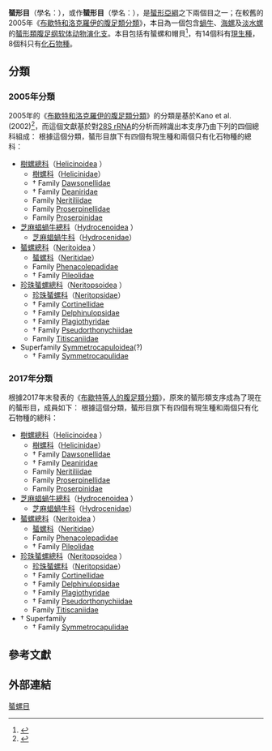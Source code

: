 {{Automatic taxobox
 | image = Nerita plicata 2.jpg
 | image_caption = 位於[[斐濟|斐濟]][[瓦托阿島|瓦托阿島]][[潮間帶|潮間帶]]岩石表面的[[白肋蜑螺|白肋蜑螺]]（''[[Nerita_plicata|Nerita plicata]]''，[[蜑螺科|蜑螺科]]）
 | taxon = Cycloneritida
 | authority = [[Jiří_Frýda|Frýda]], 1998<ref>{{cite web |url=http://wwmcat.it/malaco/photos/gastropoda/PF_GASTROPODA.htm |title=? |deadurl=yes |date=2015-08 |language=it }}</ref>
| subdivision_ranks = [[總科|總科]]與[[科_(生物)|科]]
| subdivision = [[#2017年分類|見內文]]
}}

'''蜑形目'''（學名：{{lang|la|Cycloneritimorpha}}），或作'''蜑形目'''（學名：{{lang|la|Cycloneritida}}），是[[蜑形亞綱|蜑形亞綱]]之下兩個目之一{{r|Bouchet 2017}}；在較舊的2005年《[[布歇特和洛克羅伊的腹足類分類_(2005年)|布歇特和洛克羅伊的腹足類分類]]》，本目為一個包含[[蝸牛|蝸牛]]、[[海螺|海螺]]及[[淡水螺|淡水螺]]的[[蜑形類|蜑形類]][[腹足纲|腹足纲]][[软体动物|软体动物]][[演化支|演化支]]{{r|Bouchet 2005}}。本目包括有蜑螺和帽貝<ref>{{cite web |url=http://molluscsoftasmania.net/Order%20pages/Neritimorpha%20-%20Cycloneritimorpha.html |dead-url=yes |archive-url=https://web.archive.org/web/20110723211322/http://molluscsoftasmania.net/Order%20pages/Neritimorpha%20-%20Cycloneritimorpha.html |title=Neritimorpha - Cycloneritimorpha |publisher=Molluscsoftasmania.net |access-date=2015-08-25 |archive-date=2011-07-23 |language=en }}</ref>，有14個科有[[現生種|現生種]]，8個科只有[[化石|化石]][[物種|物種]]。

==分類==
===2005年分類===
2005年的《[[布歇特和洛克羅伊的腹足類分類_(2005年)#蜑形類|布歇特和洛克羅伊的腹足類分類]]》的分類是基於Kano et al. (2002)<ref name="Kano et al 2002">{{cite journal |authors=Kano Y., Chiba S. & Kase T. |year=2002 |title=Major adaptive radiation in neritopsine gastropods estimated from 28S rRNA sequences and fossil records |journal=Proceedings of the Royal Society of London. Series B: Biological Sciences |volume=269 |pages=2457-2465 |language=en }}</ref>，而這個文獻基於對[[28S_rRNA|28S rRNA]]的分析而辨識出本支序乃由下列的四個總科組成：
根據這個分類，蜑形目旗下有四個有現生種和兩個只有化石物種的總科{{r|Bouchet 2005}}：
* [[樹螺總科|樹螺總科]]（[[Helicinoidea|Helicinoidea]] {{small|Férussac, 1822}}）
**[[樹螺科|樹螺科]]（[[Helicinidae|Helicinidae]]）
** † Family [[Dawsonellidae|Dawsonellidae]]
** † Family [[Deaniridae|Deaniridae]]
**Family [[Neritiliidae|Neritiliidae]]
**Family [[Proserpinellidae|Proserpinellidae]]
**Family [[Proserpinidae|Proserpinidae]]
* [[芝麻䗉蝸牛總科|芝麻䗉蝸牛總科]]（[[Hydrocenoidea|Hydrocenoidea]] {{small|Troschel, 1857}}）
** [[芝麻䗉蝸牛科|芝麻䗉蝸牛科]]（[[Hydrocenidae|Hydrocenidae]]）
* [[蜑螺總科|蜑螺總科]]（[[Neritoidea|Neritoidea]] {{small|Rafinesque, 1815}}）
**[[蜑螺科|蜑螺科]]（[[Neritidae|Neritidae]]）
**Family [[Phenacolepadidae|Phenacolepadidae]]
** † Family [[Pileolidae|Pileolidae]]
* [[珍珠蜑螺總科|珍珠蜑螺總科]]（[[Neritopsoidea|Neritopsoidea]] {{small|Gray, 1847}}）
** [[珍珠蜑螺科|珍珠蜑螺科]]（[[Neritopsidae|Neritopsidae]]）
** † Family [[Cortinellidae|Cortinellidae]]
** † Family [[Delphinulopsidae|Delphinulopsidae]]
** † Family [[Plagiothyridae|Plagiothyridae]]
** † Family [[Pseudorthonychiidae|Pseudorthonychiidae]]
**Family [[Titiscaniidae|Titiscaniidae]]
*Superfamily [[Symmetrocapuloidea|Symmetrocapuloidea]](?)
** † Family [[Symmetrocapulidae|Symmetrocapulidae]]

===2017年分類===
{{main|布歇特等人的腹足類分類 (2017年)#蜑形亞綱}}
根據2017年末發表的《[[布歇特等人的腹足類分類_(2017年)|布歇特等人的腹足類分類]]》，原來的蜑形類支序成為了現在的蜑形目{{r|Bouchet 2017}}，成員如下{{r|WoRMS_1054475|Bouchet 2017}}：
根據這個分類，蜑形目旗下有四個有現生種和兩個只有化石物種的總科{{r|Bouchet 2005}}：
* [[樹螺總科|樹螺總科]]（[[Helicinoidea|Helicinoidea]] {{small|Férussac, 1822}}）
**[[樹螺科|樹螺科]]（[[Helicinidae|Helicinidae]]）
** † Family [[Dawsonellidae|Dawsonellidae]]
** † Family [[Deaniridae|Deaniridae]]
**Family [[Neritiliidae|Neritiliidae]]
**Family [[Proserpinellidae|Proserpinellidae]]
**Family [[Proserpinidae|Proserpinidae]]
* [[芝麻䗉蝸牛總科|芝麻䗉蝸牛總科]]（[[Hydrocenoidea|Hydrocenoidea]] {{small|Troschel, 1857}}）
** [[芝麻䗉蝸牛科|芝麻䗉蝸牛科]]（[[Hydrocenidae|Hydrocenidae]]）
* [[蜑螺總科|蜑螺總科]]（[[Neritoidea|Neritoidea]] {{small|Rafinesque, 1815}}）
**[[蜑螺科|蜑螺科]]（[[Neritidae|Neritidae]]）
**Family [[Phenacolepadidae|Phenacolepadidae]]
** † Family [[Pileolidae|Pileolidae]]
* [[珍珠蜑螺總科|珍珠蜑螺總科]]（[[Neritopsoidea|Neritopsoidea]] {{small|Gray, 1847}}）
** [[珍珠蜑螺科|珍珠蜑螺科]]（[[Neritopsidae|Neritopsidae]]）
** † Family [[Cortinellidae|Cortinellidae]]
** † Family [[Delphinulopsidae|Delphinulopsidae]]
** † Family [[Plagiothyridae|Plagiothyridae]]
** † Family [[Pseudorthonychiidae|Pseudorthonychiidae]]
** Family [[Titiscaniidae|Titiscaniidae]]
* † Superfamily {{tsl|en|Symmetrocapuloidea|}} {{small|Wenz, 1938}}
** † Family [[Symmetrocapulidae|Symmetrocapulidae]]

==參考文獻==
{{reflist|refs=
<ref name="Bouchet 2005">{{Bouchet 2005}}</ref>
<ref name="Bouchet 2017">{{Bouchet 2017}}</ref>
<ref name="WoRMS_1054475">{{WoRMS |id=1054475
 |title=Cycloneritida |db=MolluscaBase
 |last=Bouchet |first=Philippe |authorlink=菲利普·布歇特
 |date=2018-01-13 |access-date=2019-05-17 }}</ref>
}}

==外部連結==
{{Taxonbar|from=Q2443153}}
[[Category:蜑螺目|]]